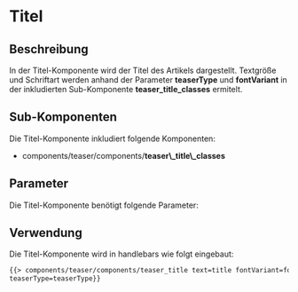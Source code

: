 
<Meta of={TeaserTitleStories} />

# Titel

## Beschreibung

In der Titel-Komponente wird der Titel des Artikels dargestellt. Textgröße und Schriftart werden
anhand der Parameter <b>teaserType</b> und <b>fontVariant</b> in der inkludierten Sub-Komponente <b>teaser_title_classes</b> ermitelt.

## Sub-Komponenten

Die Titel-Komponente inkludiert folgende Komponenten:

<ul>
    <li>
        components/teaser/components/<b>teaser\_title\_classes</b>
    </li>
</ul>

## Parameter

Die Titel-Komponente benötigt folgende Parameter:

<ArgTypes story="Titel Serif - Hero" />

## Verwendung

Die Titel-Komponente wird in handlebars wie folgt eingebaut:

```html
{{> components/teaser/components/teaser_title text=title fontVariant=fontVariant size=size
teaserType=teaserType}}
```

<Canvas withToolbar>
    <Story of={TeaserTitleStories.TitelSerifHero} />
    <Story of={TeaserTitleStories.TitelSerifNormal} />
    <Story of={TeaserTitleStories.TitelSerifSmall} />
</Canvas>
